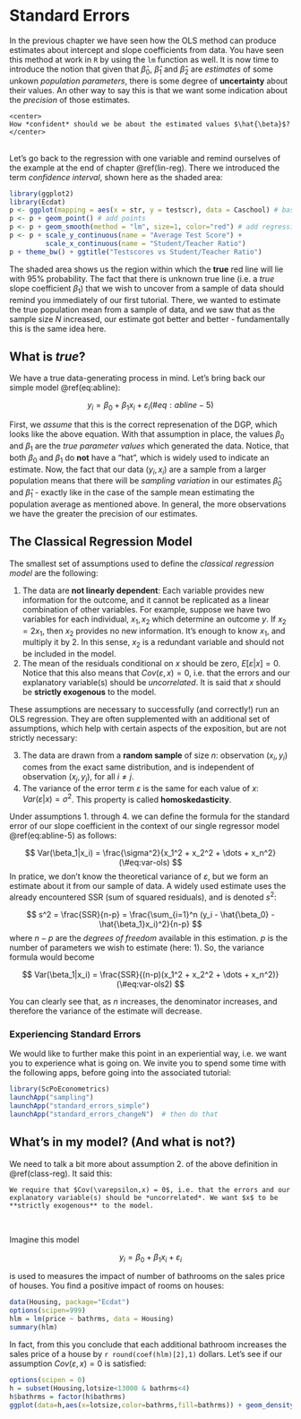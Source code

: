 # Standard Errors {#std-errors}

In the previous chapter we have seen how the OLS method can produce estimates about intercept and slope coefficients from data. You have seen this method at work in `R` by using the `lm` function as well. It is now time to introduce the notion that given that $\hat{\beta}_0$, $\hat{\beta}_1$ and $\hat{\beta}_2$ are *estimates* of some unkown *population parameters*, there is some degree of **uncertainty** about their values. An other way to say this is that we want some indication about the *precision* of those estimates. 

```block
<center>
How *confident* should we be about the estimated values $\hat{\beta}$?
</center>
```
<br>
Let's go back to the regression with one variable and remind ourselves of the example at the end of chapter \@ref(lin-reg). There we introduced the term *confidence interval*, shown here as the shaded area:

```r
library(ggplot2)
library(Ecdat)
p <- ggplot(mapping = aes(x = str, y = testscr), data = Caschool) # base plot
p <- p + geom_point() # add points
p <- p + geom_smooth(method = "lm", size=1, color="red") # add regression line
p <- p + scale_y_continuous(name = "Average Test Score") + 
         scale_x_continuous(name = "Student/Teacher Ratio")
p + theme_bw() + ggtitle("Testscores vs Student/Teacher Ratio")
```
  
The shaded area shows us the region within which the **true** red line will lie with 95% probability. The fact that there is unknown true line (i.e. a *true* slope coefficient $\beta_1$) that we wish to uncover from a sample of data should remind you immediately of our first tutorial. There, we wanted to estimate the true population mean from a sample of data, and we saw that as the sample size $N$ increased, our estimate got better and better - fundamentally this is the same idea here.

## What is *true*?

We have a true data-generating process in mind. Let's bring back our simple model \@ref(eq:abline):

$$
y_i = \beta_0 + \beta_1 x_i + \varepsilon_i (\#eq:abline-5)
$$ 

First, we *assume* that this is the correct represenation of the DGP, which looks like the above equation. With that assumption in place, the values $\beta_0$ and $\beta_1$ are the *true parameter values* which generated the data. Notice, that both $\beta_0$ and $\beta_1$ do **not** have a "hat", which is widely used to indicate an estimate. Now, the fact that our data $(y_i,x_i)$ are a sample from a larger population means that there will be *sampling variation* in our estimates $\hat{\beta}_0$ and $\hat{\beta}_1$ - exactly like in the case of the sample mean estimating the population average as mentioned above. In general, the more observations we have the greater the precision of our estimates.


## The Classical Regression Model {#class-reg}

The smallest set of assumptions used to define the *classical regression model* are the following:

1. The data are **not linearly dependent**: Each variable provides new information for the outcome, and it cannot be replicated as a linear combination of other variables. For example, suppose we have two variables for each individual, $x_1,x_2$ which determine an outcome $y$. If $x_{2} = 2x_{1}$, then $x_2$ provides no new information. It's enough to know $x_1$, and multiply it by 2. In this sense, $x_2$ is a redundant variable and should not be included in the model.
1. The mean of the residuals conditional on $x$ should be zero, $E[\varepsilon|x] = 0$. Notice that this also means that $Cov(\varepsilon,x) = 0$, i.e. that the errors and our explanatory variable(s) should be *uncorrelated*. It is said that $x$ should be **strictly exogenous** to the model.

These assumptions are necessary to successfully (and correctly!) run an OLS regression. They are often supplemented with an additional set of assumptions, which help with certain aspects of the exposition, but are not strictly necessary:

3. The data are drawn from a **random sample** of size $n$: observation $(x_i,y_i)$ comes from the exact same distribution, and is independent of observation $(x_j,y_j)$, for all $i\neq j$.
4. The variance of the error term $\varepsilon$ is the same for each value of $x$: $Var(\varepsilon|x) = \sigma^2$. This property is called **homoskedasticity**.

Under assumptions 1. through 4. we can define the formula for the standard error of our slope coefficient in the context of our single regressor model \@ref(eq:abline-5) as follows: 

$$
Var(\beta_1|x_i) = \frac{\sigma^2}{x_1^2 + x_2^2 + \dots + x_n^2}  (\#eq:var-ols)
$$
In pratice, we don't know the theoretical variance of $\varepsilon$, but we form an estimate about it from our sample of data. A widely used estimate uses the already encountered SSR (sum of squared residuals), and is denoted $s^2$:

$$
s^2 = \frac{SSR}{n-p} = \frac{\sum_{i=1}^n (y_i - \hat{\beta_0} - \hat{\beta_1}x_i)^2}{n-p}
$$
where $n-p$ are the *degrees of freedom* available in this estimation. $p$ is the number of parameters we wish to estimate (here: 1). So, the variance formula would become

$$
Var(\beta_1|x_i) = \frac{SSR}{(n-p)(x_1^2 + x_2^2 + \dots + x_n^2)}  (\#eq:var-ols2)
$$

You can clearly see that, as $n$ increases, the denominator increases, and therefore the variance of the estimate will decrease.

### Experiencing Standard Errors

We would like to further make this point in an experiential way, i.e. we want you to experience what is going on. We invite you to spend some time with the following apps, before going into the associated tutorial:

```r
library(ScPoEconometrics)
launchApp("sampling")  
launchApp("standard_errors_simple") 
launchApp("standard_errors_changeN")  # then do that
```

## What's in my model? (And what is not?)

We need to talk a bit more about assumption 2. of the above definition in \@ref(class-reg). It said this:

```block
We require that $Cov(\varepsilon,x) = 0$, i.e. that the errors and our explanatory variable(s) should be *uncorrelated*. We want $x$ to be **strictly exogenous** to the model.
```
<br>


Imagine this model

$$
y_i = \beta_0 + \beta_1 x_i + \varepsilon_i 
$$ 

is used to measures the impact of number of bathrooms on the sales price of houses. You find a positive impact of rooms on houses:

```r
data(Housing, package="Ecdat")
options(scipen=999)
hlm = lm(price ~ bathrms, data = Housing)
summary(hlm)
```

In fact, from this you conclude that each additional bathroom increases the sales price of a house by `r round(coef(hlm)[2],1)` dollars. Let's see if our assumption $Cov(\varepsilon,x) = 0$ is satisfied:




```r
options(scipen = 0)
h = subset(Housing,lotsize<13000 & bathrms<4)
h$bathrms = factor(h$bathrms)
ggplot(data=h,aes(x=lotsize,color=bathrms,fill=bathrms)) + geom_density(alpha=0.2,size=1) + theme_bw()
```
